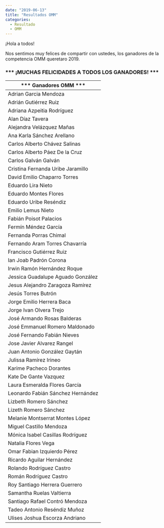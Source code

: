 ```yaml
---
date: "2019-06-13"
title: "Resultados OMM"
categories:
  - Resultado
  - OMM
---
```


¡Hola a todos!

Nos sentimos muy felices de compartir con ustedes, los ganadores de la competencia
OMM queretaro 2019.

### *** ¡MUCHAS FELICIDADES A TODOS LOS GANADORES! *** ###

| *** Ganadores OMM ***              |
|------------------------------------|
| Adrian Garcia Mendoza              |
| Adrián Gutiérrez Ruiz              |
| Adriana Azpeitia Rodríguez         |
| Alan Díaz Tavera                   |
| Alejandra Velázquez Mañas          |
| Ana Karla Sánchez Arellano         |
| Carlos Alberto Chávez Salinas      |
| Carlos Alberto Páez De la Cruz     |
| Carlos Galván Galván               |
| Cristina Fernanda Uribe Jaramillo  |
| David Emilio Chaparro Torres       |
| Eduardo Lira Nieto                 |
| Eduardo Montes Flores              |
| Eduardo Uribe Reséndiz             |
| Emilio Lemus Nieto                 |
| Fabián Poisot Palacios             |
| Fermín Méndez García               |
| Fernanda  Porras Chimal            |
| Fernando Aram Torres Chavarría     |
| Francisco Gutiérrez Ruiz           |
| Ian Joab Padrón Corona             |
| Irwin Ramón Hernández Roque        |
| Jessica Guadalupe  Aguado González |
| Jesus Alejandro Zaragoza Ramírez   |
| Jesús Torres Butrón                |
| Jorge Emilio Herrera Baca          |
| Jorge Ivan Olvera Trejo            |
| José Armando Rosas Balderas        |
| José Emmanuel Romero Maldonado     |
| José Fernando Fabián Nieves        |
| Jose Javier Alvarez Rangel         |
| Juan Antonio González Gaytán       |
| Julissa  Ramírez Irineo            |
| Karime Pacheco Dorantes            |
| Kate De Gante Vazquez              |
| Laura Esmeralda Flores García      |
| Leonardo Fabián Sánchez Hernández  |
| Lizbeth Romero Sánchez             |
| Lizeth Romero Sánchez              |
| Melanie Montserrat  Montes López   |
| Miguel Castillo Mendoza            |
| Mónica Isabel Casillas Rodríguez   |
| Natalia Flores Vega                |
| Omar Fabian Izquierdo Pérez        |
| Ricardo Aguilar Hernández          |
| Rolando Rodríguez Castro           |
| Román Rodríguez Castro             |
| Roy Santiago Herrera Guerrero      |
| Samantha Ruelas Valtierra          |
| Santiago Rafael Contró Mendoza     |
| Tadeo Antonio Reséndiz Muñoz       |
| Ulises Joshua Escorza Andriano     |
